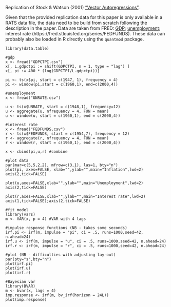 Replication of Stock & Watson (2001) ["Vector Autoregressions"](https://pubs.aeaweb.org/doi/pdfplus/10.1257/jep.15.4.101).
<br>

Given that the provided replication data for this paper is only available  in a RATS data file, the data need to be build from scratch following the description in the paper. 
Data are taken from FRED: [GDP](https://fred.stlouisfed.org/series/GDPCTPI); [unemployment](https://fred.stlouisfed.org/series/UNRATE); interest rate (https://fred.stlouisfed.org/series/FEDFUNDS). 
These data can probably also be loaded in R directly using the `quantmod` package. 

```
library(data.table)

#gdp
x <- fread("GDPCTPI.csv") 
x[, L.gdpctpi := shift(GDPCTPI, n = 1, type = "lag") ]
x[, pi := 400 * (log(GDPCTPI/L.gdpctpi))]

pi <- ts(x$pi, start = c(1947, 1), frequency = 4)
pi <- window(pi,start = c(1960,1), end=c(2000,4))

#unemployment
x <- fread("UNRATE.csv")

u <- ts(x$UNRATE, start = c(1948,1), frequency=12)
u <- aggregate(u, nfrequency = 4, FUN = mean)
u <- window(u, start = c(1960,1), end = c(2000,4))

#interest rate
x <- fread("FEDFUNDS.csv")
r <- ts(x$FEDFUNDS, start = c(1954,7), frequency = 12) 
r <- aggregate(r, nfrequency = 4, FUN = mean)
r <- window(r, start = c(1960,1), end = c(2000,4))

x <- cbind(pi,u,r) #combine

#plot data
par(mar=c(5,5,2,2), mfrow=c(3,1), las=1, bty="n")
plot(pi, axes=FALSE, xlab="",ylab="",main="Inflation",lwd=2)
axis(2,tick=FALSE)

plot(u,axes=FALSE,xlab="",ylab="",main="Unemployment",lwd=2)
axis(2,tick=FALSE)

plot(r,axes=FALSE,xlab="",ylab="",main="Interest rate",lwd=2)
axis(1,tick=FALSE);axis(2,tick=FALSE)

#fit model
library(vars)
m <- VAR(x, p = 4) #VAR with 4 lags

#impulse response functions (NB - takes some seconds)
irf.pi <- irf(m, impulse = "pi", ci = .5, runs=1000,seed=42, n.ahead=24) 
irf.u <- irf(m, impulse = "u", ci = .5, runs=1000,seed=42, n.ahead=24) 
irf.r <- irf(m, impulse = "r", ci = .5, runs=1000,seed=42, n.ahead=24) 

#plot (NB - difficulties with adjusting lay-out)
par(pty="s",bty="n")
plot(irf.pi)
plot(irf.u)
plot(irf.r)

#Bayesian var
library(BVAR)
m <- bvar(x, lags = 4)
imp.response <- irf(m, bv_irf(horizon = 24L))
plot(imp.response)
```